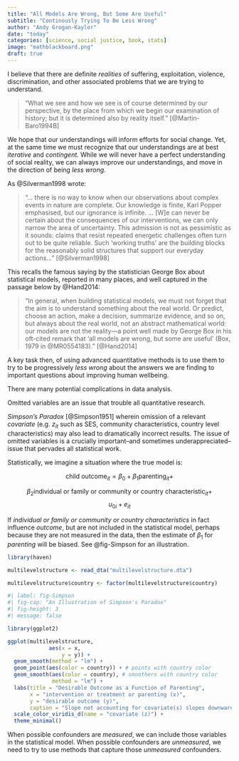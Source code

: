 ```yaml
---
title: "All Models Are Wrong, But Some Are Useful"
subtitle: "Continously Trying To Be Less Wrong"
author: "Andy Grogan-Kaylor"
date: "today"
categories: [science, social justice, book, stats]
image: "mathblackboard.png"
draft: true
---
```


I believe that there are definite *realities* of suffering, exploitation, violence, discrimination, and other associated problems that we are trying to understand. 

> "What we see and how we see is of course determined by our perspective, by the place from which we begin our examination of history; but it is determined also by reality itself." [@Martin-Baro1994B]

We hope that our understandings will inform efforts for social change. Yet, at the same time we must recognize that our understandings are at best *iterative* and *contingent.* While we will never have a perfect understanding of social reality, we can always improve our understandings, and move in the direction of being *less wrong*.

As @Silverman1998 wrote: 

> "... there is no way to know when our observations about complex events in nature are complete. Our knowledge is finite, Karl Popper emphasised, but our ignorance is infinite. ... [W]e can never be certain about the consequences of our interventions, we can only narrow the area of uncertainty. This admission is not as pessimistic as it sounds: claims that resist repeated energetic challenges often turn out to be quite reliable. Such 'working truths' are the building blocks for the reasonably solid structures that support our everyday actions..." [@Silverman1998]

This recalls the famous saying by the statistician George Box about statistical models, reported in many places, and well captured in the passage below by @Hand2014:

> "In general, when building statistical models, we must not forget that the aim is to understand something about the real world. Or predict, choose an action, make a decision, summarize evidence, and so on, but always about the real world, not an abstract mathematical world: our models are not the reality—a point well made by George Box in his oft-cited remark that 'all models are wrong, but some are useful' (Box, 1979 in @MR0554183)." [@Hand2014]

A key task then, of using advanced quantitative methods is to use them to try to be progressively *less wrong* about the answers we are finding to important questions about improving human wellbeing. 

There are many potential complications in data analysis. 

Omitted variables are an issue that trouble all quantitative research. 

*Simpson's Paradox* [@Simpson1951] wherein omission of a relevant *covariate* (e.g. $z_{it}$ such as SES, community characteristics, country level characteristics) may also lead to dramatically incorrect results. The issue of omitted variables is a crucially important--and sometimes underappreciated--issue that pervades all statistical work.

Statistically, we imagine a situation where the true model is:

$$\text{child outcome}_{it} = \beta_0 + \beta_1 \text{parenting}_{it} +$$ 

$$\beta_2 \text{individual or family or community or country characteristic}_{it} + $$
$$u_{0i} + e_{it}$$

If *individual or family or community or country characteristics* in fact influence *outcome*, but are not included in the statistical model, perhaps because they are not measured in the data, then the estimate of $\beta_1$ for *parenting* will be biased. See @fig-Simpson for an illustration. 

```r

library(haven)

multilevelstructure <- read_dta("multilevelstructure.dta")

multilevelstructure$country <- factor(multilevelstructure$country)

```

```r
#| label: fig-Simpson
#| fig-cap: "An Illustration of Simpson's Paradox"
#| fig-height: 3
#| message: false

library(ggplot2)

ggplot(multilevelstructure, 
             aes(x = x,
                 y = y)) +
  geom_smooth(method = "lm") +
  geom_point(aes(color = country)) + # points with country color
  geom_smooth(aes(color = country), # smoothers with country color
              method = "lm") + 
  labs(title = "Desirable Outcome as a Function of Parenting",
       x = "intervention or treatment or parenting (x)",
       y = "desirable outcome (y)",
       caption = "Slope not accounting for covariate(s) slopes downward. \nSlope accounting for covariate(s) slopes upward.") +
  scale_color_viridis_d(name = "covariate (z)") +
  theme_minimal() 


```

When possible confounders are *measured*, we can include those variables in the statistical model. When possible confounders are *unmeasured*, we need to try to use methods that capture those *unmeasured* confounders.

